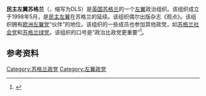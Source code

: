 '''民主左翼苏格兰'''（{{lang-en|Democratic Left Scotland}}，缩写为DLS）是[[英国|英国]][[苏格兰|苏格兰]]的一个[[左翼|左翼]]政治组织。该组织成立于1998年5月，是[[民主左翼_(大不列颠)|民主左翼]]在苏格兰的延续。该组织偶尔出版杂志《观点》。该组织拥有[[欧洲左翼党|欧洲左翼党]]“伙伴”的地位。该组织的一些成员也参加其他政党，如[[苏格兰社会党|苏格兰社会党]]和[[苏格兰绿党|苏格兰绿党]]。该组织的口号是“政治比政党更重要”<ref>{{cite book|last=Laybourn|first=Keith|title=Marxism in Britain: dissent, decline and re-emergence 1945-c.2000|publisher=Taylor & Francis|date=2006|series=Volume 3 of Routledge studies in modern British history|isbn=0-415-32287-1|url=https://books.google.com/books?id=X4_q46RCeJQC&pg=PA153}}</ref>。

==参考资料==
{{reflist}}
{{欧洲左翼党}}

[[Category:苏格兰政党|Category:苏格兰政党]]
[[Category:左翼政党|Category:左翼政党]]